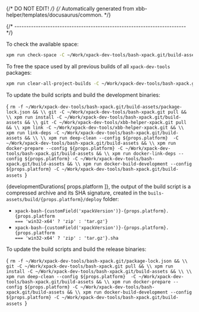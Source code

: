 {/* DO NOT EDIT! */}
{/* Automatically generated from xbb-helper/templates/docusaurus/common. */}




{/* ------------------------------------------------------------------------ */}

To check the available space:

```sh
xpm run check-space -C ~/Work/xpack-dev-tools/bash-xpack.git/build-assets
```

To free the space used by all previous builds of all `xpack-dev-tools` packages:

```sh
xpm run clear-all-project-builds -C ~/Work/xpack-dev-tools/bash-xpack.git/build-assets
```

To update the build scripts and build the development binaries:

<CodeBlock language="sh"> {
`rm -f ~/Work/xpack-dev-tools/bash-xpack.git/build-assets/package-lock.json && \\
git -C ~/Work/xpack-dev-tools/bash-xpack.git pull && \\
xpm run install -C ~/Work/xpack-dev-tools/bash-xpack.git/build-assets && \\
git -C ~/Work/xpack-dev-tools/xbb-helper-xpack.git pull && \\
xpm link -C ~/Work/xpack-dev-tools/xbb-helper-xpack.git && \\
xpm run link-deps -C ~/Work/xpack-dev-tools/bash-xpack.git/build-assets && \\
\\
xpm run deep-clean --config ${props.platform}  -C ~/Work/xpack-dev-tools/bash-xpack.git/build-assets && \\
xpm run docker-prepare --config ${props.platform} -C ~/Work/xpack-dev-tools/bash-xpack.git/build-assets && \\
xpm run docker-link-deps --config ${props.platform} -C ~/Work/xpack-dev-tools/bash-xpack.git/build-assets && \\
xpm run docker-build-development --config ${props.platform} -C ~/Work/xpack-dev-tools/bash-xpack.git/build-assets
`} </CodeBlock>

{developmentDurations[ props.platform ]}, the output of the build script is a compressed
archive and its SHA signature, created in
the <code>buils-assets/build/{props.platform}/deploy</code> folder:

* <code>xpack-bash-{customField('xpackVersion')}-{props.platform}.{props.platform === 'win32-x64' ? 'zip' : 'tar.gz'}</code>
* <code>xpack-bash-{customField('xpackVersion')}-{props.platform}.{props.platform === 'win32-x64' ? 'zip' : 'tar.gz'}.sha</code>

To update the build scripts and build the release binaries:

<CodeBlock language="sh"> {
`rm -f ~/Work/xpack-dev-tools/bash-xpack.git/package-lock.json && \\
git -C ~/Work/xpack-dev-tools/bash-xpack.git pull && \\
xpm run install -C ~/Work/xpack-dev-tools/bash-xpack.git/build-assets && \\
\\
xpm run deep-clean --config ${props.platform}  -C ~/Work/xpack-dev-tools/bash-xpack.git/build-assets && \\
xpm run docker-prepare --config ${props.platform} -C ~/Work/xpack-dev-tools/bash-xpack.git/build-assets && \\
xpm run docker-build-development --config ${props.platform} -C ~/Work/xpack-dev-tools/bash-xpack.git/build-assets
`} </CodeBlock>
